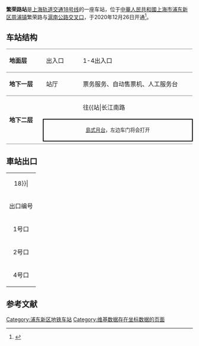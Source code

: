 {{noteTA 
|G1 =Railway}}
{{Infobox station
|name = 繁荣路
|eng_name = Fanrong Road
|symbol_right =
|linecolour = {{上海地铁颜色|18|yes}}
|image =
|caption = 繁荣路站大字壁
|other_name = 
|country = {{PRC}}
|borough = [[上海市|上海市]][[浦東新区|浦東新区]][[周浦镇|周浦镇]]
|address = [[沪南公路|沪南公路]]与[[繁荣路|繁荣路]]交叉口
|coordinates = {{coord|31.104599|N|121.566665|E|type:railwaystation}}
|elevation = 
|owned = [[上海申通地铁集团|上海申通地铁集团]]
|operator = [[上海地铁|上海地铁]]
|lines = {{上海地铁线路名|18|SL}}
|distance = 
|platform = 1個[[島式月台|島式月台]]
|tracks = 2条
|bus_routes = 
|bus_stands = 
|connections = 
|structure = 地下车站
|hall = 地下站厅
|depth = 
|levels = 
|interchange = 
|exits = 3个
|architect = 
|architectural_style = 
|colour = 
|type = 
|status = 运营中
|code = 
|classification = 
|website = 
|built = 
|opened = {{Start date|2020|12|26|df=y}}
|closed = 
|former = 
|pass_year = 
|passengers = 
|pass_system = 
|pass_rank = 
|mpassengers = 
|trains = 
|station_hours = 
|hours = 
|first = 往{{站|长江南路||上海市}}：5:40<br/>往{{上海地铁起讫站|18|R}}：6:17
|last = 往{{站|长江南路||上海市}}：22:40<br/>往{{上海地铁起讫站|18|R}}：23:17
|adjacent = {{Adjacent stations|system=上海地铁|line=18|left=周浦|to-left=长江南路|right=沈梅路}}
}}
'''繁荣路站'''是[[上海轨道交通18号线|上海轨道交通18号线]]的一座车站，位于[[中華人民共和國|中華人民共和國]][[上海市|上海市]][[浦东新区|浦东新区]][[周浦镇|周浦镇]]繁荣路与[[滬南公路|滬南公路]][[交叉口|交叉口]]，于2020年12月26日开通<ref>{{Cite web|title=18号线 繁荣路|url=http://service.shmetro.com/czxx/index.htm?id=1825&stationname=%E7%B9%81%E8%8D%A3%E8%B7%AF|accessdate=|author=|date=|format=|publisher=|language=}}</ref>。

== 车站结构 ==
{|cellspacing=0 cellpadding=3
|style="border-top:solid 1px gray;border-bottom:solid 1px gray;" width=100|'''地面层'''
|style="border-top:solid 1px gray;border-bottom:solid 1px gray;" width=100|出入口
|style="border-top:solid 1px gray;border-bottom:solid 1px gray;" width=350|1-4出入口
|-
|style="border-bottom:solid 1px gray;"|'''地下一层'''
|style="border-bottom:solid 1px gray;"|站厅
|style="border-bottom:solid 1px gray;"|票务服务、自动售票机、人工服务台
|-
|style="border-bottom:solid 1px gray;" rowspan=3|'''地下二层'''
|{{arrow|L}}
|{{上海地铁线路名|18}}往{{站|长江南路||上海市}}<small>（{{站|周浦||上海市}}）</small>
|-
|style="border-right:solid 2px black;border-left:solid 2px black;border-top:solid 2px black;border-bottom:solid 2px black;" colspan=2|<center><small>[[島式月台|島式月台]]，左边车门将会打开</small></center>
|-
|style="border-bottom:solid 1px gray;"|
|style="border-bottom:solid 1px gray;"|{{split text|{{上海地铁线路名|18}}往{{站|航头}}<small>（{{站|沈梅路}}）</small>|{{arrow|R}}}}
|}
== 車站出口 ==
{| class="wikitable"
|colspan=4 align="center" bgcolor={{上海地铁颜色|18}}|
|-
! 出口编号 !! 建议前往目的地 !! 照片
|-
| 1号口 ||沪南公路，繁荣路 ||
|-
| 2号口 ||沪南公路 ||
|-
| 4号口 ||沪南公路，繁荣路 ||
|}

== 参考文献 ==
{{commonscat|Fanrong Road Station (Shanghai)}}
{{Reflist}}
{{上海轨道交通18号线车站}}
[[Category:浦东新区地铁车站|Category:浦东新区地铁车站]]
[[Category:维基数据存在坐标数据的页面|Category:维基数据存在坐标数据的页面]]